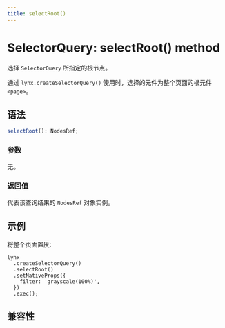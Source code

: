 ```yaml
---
title: selectRoot()
---
```


# SelectorQuery: selectRoot() method

选择 `SelectorQuery` 所指定的根节点。

通过 `lynx.createSelectorQuery()` 使用时，选择的元件为整个页面的根元件 `<page>`。

## 语法

```ts
selectRoot(): NodesRef;
```

### 参数

无。

### 返回值

代表该查询结果的 `NodesRef` 对象实例。

## 示例

将整个页面置灰:

```tsx
lynx
  .createSelectorQuery()
  .selectRoot()
  .setNativeProps({
    filter: 'grayscale(100%)',
  })
  .exec();
```

## 兼容性


<LegacyCompatTable metadata="lynx-api/selector-query/selectRoot" />
